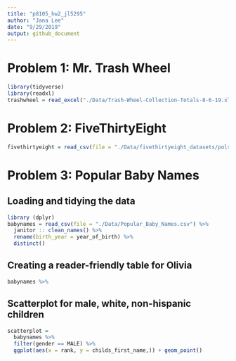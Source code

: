 ```yaml
---
title: "p8105_hw2_jl5295"
author: "Jana Lee"
date: "9/29/2019"
output: github_document
---
```


# Problem 1: Mr. Trash Wheel
```r
library(tidyverse)
library(readxl)
trashwheel = read_excel("./Data/Trash-Wheel-Collection-Totals-8-6-19.xlsx", sheet = "Mr. Trash Wheel")
```



# Problem 2: FiveThirtyEight
```r
fivethirtyeight = read_csv(file = "./Data/fivethirtyeight_datasets/pols-month.csv")
```


# Problem 3: Popular Baby Names

## Loading and tidying the data
```r
library (dplyr)
babynames = read_csv(file = "./Data/Popular_Baby_Names.csv") %>%
  janitor :: clean_names() %>% 
  rename(birth_year = year_of_birth) %>% 
  distinct()
```


## Creating a reader-friendly table for Olivia
```r
babynames %>% 
```


## Scatterplot for male, white, non-hispanic children
```r
scatterplot = 
  babynames %>%
  filter(gender == MALE) %>% 
  ggplot(aes(x = rank, y = childs_first_name,)) + geom_point()

```

